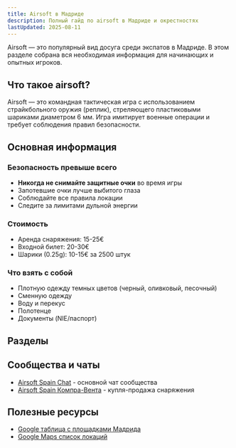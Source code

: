 ```yaml
---
title: Airsoft в Мадриде
description: Полный гайд по airsoft в Мадриде и окрестностях
lastUpdated: 2025-08-11
---
```



Airsoft — это популярный вид досуга среди экспатов в Мадриде. В этом разделе собрана вся необходимая информация для начинающих и опытных игроков.

## Что такое airsoft?

Airsoft — это командная тактическая игра с использованием страйкбольного оружия (реплик), стреляющего пластиковыми шариками диаметром 6 мм. Игра имитирует военные операции и требует соблюдения правил безопасности.

## Основная информация

### Безопасность превыше всего
- **Никогда не снимайте защитные очки** во время игры
- Запотевшие очки лучше выбитого глаза
- Соблюдайте все правила локации
- Следите за лимитами дульной энергии

### Стоимость
- Аренда снаряжения: 15-25€
- Входной билет: 20-30€
- Шарики (0.25g): 10-15€ за 2500 штук

### Что взять с собой
- Плотную одежду темных цветов (черный, оливковый, песочный)
- Сменную одежду
- Воду и перекус
- Полотенце
- Документы (NIE/паспорт)

## Разделы

<CardGrid>
<LinkCard
  title="Airsoft площадки"
  description="Список проверенных площадок в Мадриде и окрестностях"
  href="/spare-time/airsoft/venues"
/>
<LinkCard
  title="Оружейная лицензия"
  description="Как получить tarjeta de armas 4ª для собственной реплики"
  href="/spare-time/airsoft/permit"
/>
<LinkCard
  title="Снаряжение и экипировка"
  description="Что нужно знать о покупке и использовании снаряжения"
  href="/spare-time/airsoft/equipment"
/>
</CardGrid>

## Сообщества и чаты

- [Airsoft Spain Chat](https://t.me/airsoftspainchat) - основной чат сообщества
- [Airsoft Spain Компра-Вента](https://t.me/AirsoftspainCompraVenta) - купля-продажа снаряжения

## Полезные ресурсы

- [Google таблица с площадками Мадрида](https://docs.google.com/spreadsheets/d/11P0-bq-s59dOfmWRJCCL1yniz2YDerRnP3097sogR4o)
- [Google Maps список локаций](https://maps.app.goo.gl/FC5Ys5a9DSUonH9B8)